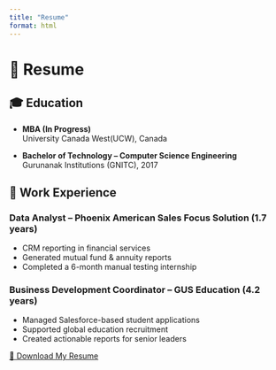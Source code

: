 ---
title: "Resume"
format: html
---

# 📄 Resume

## 🎓 Education

- **MBA (In Progress)**  
  University Canada West(UCW), Canada

- **Bachelor of Technology – Computer Science Engineering**  
  Gurunanak Institutions (GNITC), 2017

## 💼 Work Experience

### Data Analyst – Phoenix American Sales Focus Solution (1.7 years)
- CRM reporting in financial services
- Generated mutual fund & annuity reports
- Completed a 6-month manual testing internship

### Business Development Coordinator – GUS Education (4.2 years)
- Managed Salesforce-based student applications
- Supported global education recruitment
- Created actionable reports for senior leaders
 
[📄 Download My Resume](resume.pdf){download=true}